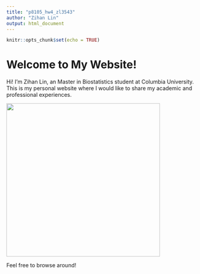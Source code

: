 ```yaml
---
title: "p8105_hw4_zl3543"
author: "Zihan Lin"
output: html_document
---
```


```r
knitr::opts_chunk$set(echo = TRUE)
```

# Welcome to My Website!

Hi! I'm Zihan Lin, an Master in Biostatistics student at Columbia University. 
This is my personal website where I would like to share my academic and professional experiences.

<img src="/Users/suwa/Desktop/p8105_website_zl3543/giphy.webp" width="400"/>


Feel free to browse around!